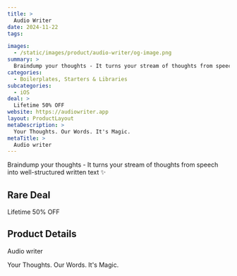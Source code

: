 ```yaml
---
title: >
  Audio Writer
date: 2024-11-22
tags:

images:
  - /static/images/product/audio-writer/og-image.png
summary: >
  Braindump your thoughts - It turns your stream of thoughts from speech into well-structured written text ✨
categories:
  - Boilerplates, Starters & Libraries
subcategories:
  - iOS
deal: >
  Lifetime 50% OFF
website: https://audiowriter.app
layout: ProductLayout
metaDescription: >
  Your Thoughts. Our Words. It's Magic.
metaTitle: >
  Audio writer
---
```

Braindump your thoughts - It turns your stream of thoughts from speech into well-structured written text ✨

## Rare Deal

Lifetime 50% OFF

## Product Details
Audio writer

Your Thoughts. Our Words. It's Magic.
